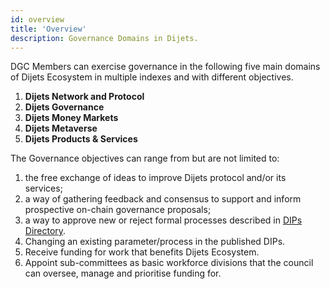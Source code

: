 ```yaml
---
id: overview
title: 'Overview'
description: Governance Domains in Dijets.
---
```


DGC Members can exercise governance in the following five main domains of Dijets Ecosystem in multiple indexes and with different objectives.

1. **Dijets Network and Protocol**
1. **Dijets Governance**
1. **Dijets Money Markets**
1. **Dijets Metaverse**
1. **Dijets Products & Services**



The Governance objectives can range from but are not limited to:

1. the free exchange of ideas to improve Dijets protocol and/or its services; 
1. a way of gathering feedback and consensus to support and inform prospective on-chain governance proposals;
1. a way to approve new or reject formal processes described in [DIPs Directory](https://dips.dijets.io).
1. Changing an existing parameter/process in the published DIPs.
1. Receive funding for work that benefits Dijets Ecosystem.
1. Appoint sub-committees as basic workforce divisions that the council can oversee, manage and prioritise funding for.

